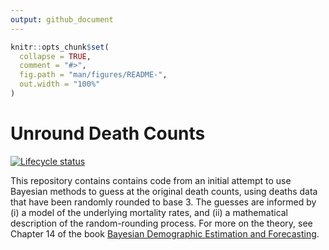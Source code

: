 ```yaml
---
output: github_document
---
```


<!-- README.md is generated from README.Rmd. Please edit that file -->

```r
knitr::opts_chunk$set(
  collapse = TRUE,
  comment = "#>",
  fig.path = "man/figures/README-",
  out.width = "100%"
)
```
# Unround Death Counts

<!-- badges: start -->
[![Lifecycle status](https://img.shields.io/badge/lifecycle-experimental-orange.svg)](https://www.tidyverse.org/lifecycle/#experimental)
<!-- badges: end -->

This repository contains contains code from an initial attempt to use Bayesian methods to guess at the original death counts, using deaths data that have been randomly rounded to base 3. The guesses are informed by (i) a model of the underlying mortality rates, and (ii) a mathematical description of the random-rounding process. For more on the theory, see Chapter 14 of the book [Bayesian Demographic Estimation and Forecasting](www.bdef-book.com).





